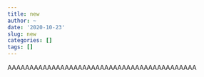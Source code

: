 ```yaml
---
title: new
author: ~
date: '2020-10-23'
slug: new
categories: []
tags: []
---
```


AAAAAAAAAAAAAAAAAAAAAAAAAAAAAAAAAAAAAAAAAAA